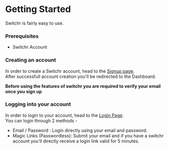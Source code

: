 # Getting Started
 
Switchr is fairly easy to use.

### Prerequisites
- Switchr Account

### Creating an account
In order to create a Switchr account, head to the [Signup page](/login).\
After successfull account creation you'll be redirected to the Dashboard.

**Before using the features of switchr you are required to verify your email once you sign up**

### Logging into your account
In order to login to your account, head to the [Login Page](/login).\
You can login through 2 methods - 
- Email / Password : Login directly using your email and password.
- Magic Links (Passwordless): Submit your email and if you have a switchr account you'll directly receive a login link valid for 5 minutes.


